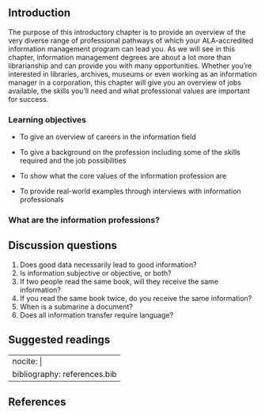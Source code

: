 
## Introduction

The purpose of this introductory chapter is to provide an overview of the very diverse range of professional pathways of which your ALA-accredited information management program can lead you. As we will see in this chapter, information management degrees are about a lot more than librarianship and can provide you with many opportunities. Whether you're interested in libraries, archives, museums or even working as an information manager in a corporation, this chapter will give you an overview of jobs available, the skills you'll need and what professional values are important for success.

### Learning objectives

-   To give an overview of careers in the information field

-   To give a background on the profession including some of the skills required and the job possibilities

-   To show what the core values of the information profession are

-   To provide real-world examples through interviews with information professionals

### What are the information professions?

## Discussion questions

1.  Does good data necessarily lead to good information?
2.  Is information subjective or objective, or both?
3.  If two people read the same book, will they receive the same information?
4.  If you read the same book twice, do you receive the same information?
5.  When is a submarine a document?
6.  Does all information transfer require language?

## Suggested readings


---
nocite: |
bibliography: references.bib
---

## References

::: {#refs}
:::
